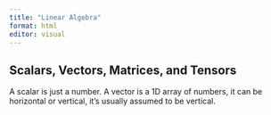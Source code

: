 ```yaml
---
title: "Linear Algebra"
format: html
editor: visual
---
```


## Scalars, Vectors, Matrices, and Tensors

A scalar is just a number. A vector is a 1D array of numbers, it can be horizontal or vertical, it's usually assumed to be vertical.